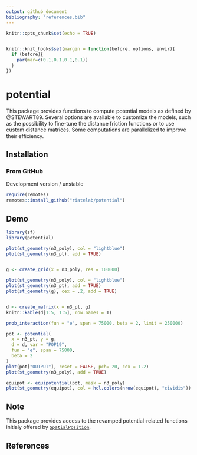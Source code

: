 ```yaml
---
output: github_document
bibliography: "references.bib"
---
```



```r
knitr::opts_chunk$set(echo = TRUE)


knitr::knit_hooks$set(margin = function(before, options, envir){
  if (before){
    par(mar=c(0.1,0.1,0.1,0.1))
  } 
})

```

# potential

This package provides functions to compute potential models as
defined by @STEWART89. Several options
are available to customize the models, such as the possibility to fine-tune
the distance friction functions or to use custom distance matrices. Some
computations are parallelized to improve their efficiency.


## Installation

### From GitHub
Development version / unstable

```r
require(remotes)
remotes::install_github("riatelab/potential")
```

## Demo

```r
library(sf)
library(potential)

plot(st_geometry(n3_poly), col = "lightblue")
plot(st_geometry(n3_pt), add = TRUE)


g <- create_grid(x = n3_poly, res = 100000)

plot(st_geometry(n3_poly), col = "lightblue")
plot(st_geometry(n3_pt), add = TRUE)
plot(st_geometry(g), cex = .2, add = TRUE)


d <- create_matrix(x = n3_pt, g)
knitr::kable(d[1:5, 1:5], row.names = T)


```

```r
prob_interaction(fun = "e", span = 75000, beta = 2, limit = 250000)
```

```r
pot <- potential(
  x = n3_pt, y = g,
  d = d, var = "POP19",
  fun = "e", span = 75000,
  beta = 2
)
plot(pot["OUTPUT"], reset = FALSE, pch= 20, cex = 1.2)
plot(st_geometry(n3_poly), add = TRUE)

```



```r
equipot <- equipotential(pot, mask = n3_poly)
plot(st_geometry(equipot), col = hcl.colors(nrow(equipot), "cividis"))
```



## Note

This package provides access to the revamped potential-related functions 
initialy offered by 
[`SpatialPosition`](https://CRAN.R-project.org/package=SpatialPosition).

## References









